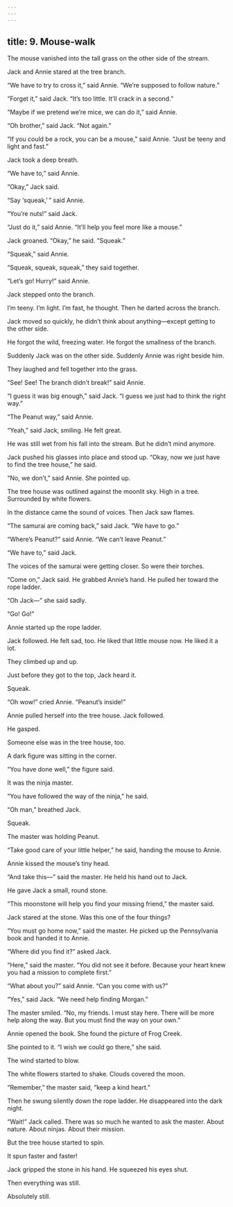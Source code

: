 ```yaml
---
---
---
```

title: 9. Mouse-walk
---



The mouse vanished into the tall grass on the other side of the stream.

Jack and Annie stared at the tree branch.

“We have to try to cross it,” said Annie. “We’re supposed to follow nature.”

“Forget it,” said Jack. “It’s too little. It’ll crack in a second.”

“Maybe if we pretend we’re mice, we can do it,” said Annie.

“Oh brother,” said Jack. “Not again.”

“If you could be a rock, you can be a mouse,” said Annie. “Just be teeny and light and fast.”

Jack took a deep breath.

“We have to,” said Annie.

“Okay,” Jack said.

“Say ‘squeak,’ ” said Annie.

“You’re nuts!” said Jack.

“Just do it,” said Annie. “It’ll help you feel more like a mouse.”

Jack groaned. “Okay,” he said. “Squeak.”

“Squeak,” said Annie.

“Squeak, squeak, squeak,” they said together.

“Let’s go! Hurry!” said Annie.

Jack stepped onto the branch.

I’m teeny. I’m light. I’m fast, he thought. Then he darted across the branch.

Jack moved so quickly, he didn’t think about anything—except getting to the other side.

He forgot the wild, freezing water. He forgot the smallness of the branch.

Suddenly Jack was on the other side. Suddenly Annie was right beside him.

They laughed and fell together into the grass.

“See! See! The branch didn’t break!” said Annie.

“I guess it was big enough,” said Jack. “I guess we just had to think the right way.”

“The Peanut way,” said Annie.

“Yeah,” said Jack, smiling. He felt great.

He was still wet from his fall into the stream. But he didn’t mind anymore.

Jack pushed his glasses into place and stood up. “Okay, now we just have to find the tree house,” he said.

“No, we don’t,” said Annie. She pointed up.

The tree house was outlined against the moonlit sky. High in a tree. Surrounded by white flowers.

In the distance came the sound of voices. Then Jack saw flames.

“The samurai are coming back,” said Jack. “We have to go.”

“Where’s Peanut?” said Annie. “We can’t leave Peanut.”

“We have to,” said Jack.

The voices of the samurai were getting closer. So were their torches.

“Come on,” Jack said. He grabbed Annie’s hand. He pulled her toward the rope ladder.

“Oh Jack—” she said sadly.

“Go! Go!”

Annie started up the rope ladder.

Jack followed. He felt sad, too. He liked that little mouse now. He liked it a lot.

They climbed up and up.

Just before they got to the top, Jack heard it.

Squeak.

“Oh wow!” cried Annie. “Peanut’s inside!”

Annie pulled herself into the tree house. Jack followed.

He gasped.

Someone else was in the tree house, too.

A dark figure was sitting in the corner.

“You have done well,” the figure said.

It was the ninja master.

“You have followed the way of the ninja,” he said.

“Oh man,” breathed Jack.

Squeak.

The master was holding Peanut.

“Take good care of your little helper,” he said, handing the mouse to Annie.

Annie kissed the mouse’s tiny head.

“And take this—” said the master. He held his hand out to Jack.

He gave Jack a small, round stone.



“This moonstone will help you find your missing friend,” the master said.

Jack stared at the stone. Was this one of the four things?

“You must go home now,” said the master. He picked up the Pennsylvania book and handed it to Annie.

“Where did you find it?” asked Jack.

“Here,” said the master. “You did not see it before. Because your heart knew you had a mission to complete first.”

“What about you?” said Annie. “Can you come with us?”

“Yes,” said Jack. “We need help finding Morgan.”

The master smiled. “No, my friends. I must stay here. There will be more help along the way. But you must find the way on your own.”

Annie opened the book. She found the picture of Frog Creek.

She pointed to it. “I wish we could go there,” she said.

The wind started to blow.

The white flowers started to shake. Clouds covered the moon.

“Remember,” the master said, “keep a kind heart.”

Then he swung silently down the rope ladder. He disappeared into the dark night.

“Wait!” Jack called. There was so much he wanted to ask the master. About nature. About ninjas. About their mission.

But the tree house started to spin.

It spun faster and faster!

Jack gripped the stone in his hand. He squeezed his eyes shut.

Then everything was still.

Absolutely still.